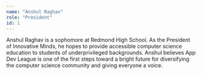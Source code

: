 ```yaml
---
name: "Anshul Raghav"
role: "President"
id: 1
---
```


Anshul Raghav is a sophomore at Redmond High School. As the President of Innovative Minds, he hopes to provide accessible computer science education to students of underprivileged backgrounds. Anshul believes App Dev League is one of the first steps toward a bright future for diversifying the computer science community and giving everyone a voice.
